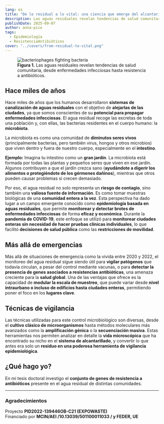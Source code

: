 ```yaml
---
lang: es
title: "De lo residual a lo vital: una ciencia que emerge del alcantarillado"
description: Las aguas residuales revelan tendencias de salud comunitaria, desde enfermedades infecciosas hasta resistencia a antibióticos.
publishDate: 2025-09-07
author: anna-pico
tags:
  - Epidemiología
  - ResistenciaAntibióticos
cover: "../covers/from-residual-to-vital.png"
---
```



<figure>
  <Image src={figure_1} alt="bacteriophages fighting bacteria" />
  <figcaption>
    <strong>Figura 1.</strong>
    Las aguas residuales revelan tendencias de salud comunitaria, desde enfermedades
    infecciosas hasta resistencia a antibióticos.
  </figcaption>
</figure>

## Hace miles de años

Hace miles de años que los humanos desarrollaron **sistemas de canalización de aguas residuales** con el objetivo de **alejarlas de las ciudades**, ya que somos conscientes de su **potencial para propagar enfermedades infecciosas**. El agua residual recoge las excretas de toda una población y, con ellas, las bacterias residentes en el cuerpo humano: la **microbiota**.

La microbiota es como una comunidad de **diminutos seres vivos** (principalmente bacterias, pero también virus, hongos y otros microbios) que viven dentro y fuera de nuestro cuerpo, especialmente en el **intestino**.

**Ejemplo:** Imagina tu intestino como un **gran jardín**. La microbiota está formada por todas las plantas y pequeños seres que viven en ese jardín. Algunos contribuyen a que el jardín crezca sano (**ayudándote a digerir los alimentos o protegiéndote de los gérmenes dañinos**), mientras que otros pueden causar problemas si crecen demasiado.

Por eso, el agua residual no solo representa un **riesgo de contagio**, sino también una **valiosa fuente de información**. Es como tomar muestras biológicas de una **comunidad entera a la vez**. Esta perspectiva ha dado lugar a un campo emergente conocido como **epidemiología basada en aguas residuales**, que permite **monitorear y detectar brotes de enfermedades infecciosas** de forma **eficaz y económica**. Durante la **pandemia de COVID-19**, este enfoque se utilizó para **monitorear ciudades enteras sin necesidad de hacer pruebas clínicas individuales**, lo que facilitó **decisiones de salud pública** como las **restricciones de movilidad**.

## Más allá de emergencias

Más allá de situaciones de emergencia como la vivida entre 2020 y 2022, el monitoreo del agua residual sigue siendo útil para **vigilar patógenos** que todavía circulan, a pesar del control mediante vacunas, o para **detectar la presencia de genes asociados a resistencias antibióticas**, una amenaza creciente para la **salud global**. Una de las ventajas que ofrece es la capacidad de **modular la escala de muestreo**, que puede variar desde **nivel intraurbano o incluso de edificios hasta ciudades enteras**, permitiendo poner el foco en los **lugares clave**.

## Técnicas de vigilancia

Las técnicas utilizadas para este control microbiológico son diversas, desde el **cultivo clásico de microorganismos** hasta métodos moleculares más avanzados como la **amplificación génica** o la **secuenciación masiva**. Estas herramientas nos permiten analizar en detalle la **vida microscópica** que ha encontrado su nicho en el **sistema de alcantarillado**, y convertir lo que antes era solo un **residuo en una poderosa herramienta de vigilancia epidemiológica**.

## ¿Qué hago yo?

En mi tesis doctoral investigo el **conjunto de genes de resistencia a antibióticos** presente en el agua residual de distintas comunidades.

---

### Agradecimientos

Proyecto **PID2022-139446OB-C21 (EXPOWASTE)**  
Financiado por **MCIN/AEI /10.13039/501100011033 / y FEDER, UE**
